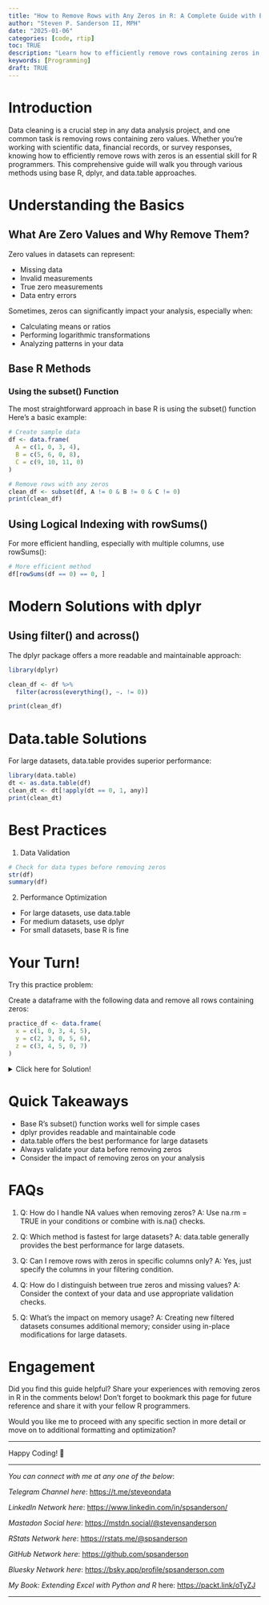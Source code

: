 ```yaml
---
title: "How to Remove Rows with Any Zeros in R: A Complete Guide with Examples"
author: "Steven P. Sanderson II, MPH"
date: "2025-01-06"
categories: [code, rtip]
toc: TRUE
description: "Learn how to efficiently remove rows containing zeros in R using base R, dplyr, and data.table methods. Complete guide with practical examples and performance tips."
keywords: [Programming]
draft: TRUE
---
```


# Introduction

Data cleaning is a crucial step in any data analysis project, and one common task is removing rows containing zero values. Whether you're working with scientific data, financial records, or survey responses, knowing how to efficiently remove rows with zeros is an essential skill for R programmers. This comprehensive guide will walk you through various methods using base R, dplyr, and data.table approaches.

# Understanding the Basics

## What Are Zero Values and Why Remove Them?

Zero values in datasets can represent:

- Missing data
- Invalid measurements
- True zero measurements
- Data entry errors

Sometimes, zeros can significantly impact your analysis, especially when:

- Calculating means or ratios
- Performing logarithmic transformations
- Analyzing patterns in your data

## Base R Methods

### Using the subset() Function

The most straightforward approach in base R is using the subset() function Here's a basic example:

```r
# Create sample data
df <- data.frame(
  A = c(1, 0, 3, 4),
  B = c(5, 6, 0, 8),
  C = c(9, 10, 11, 0)
)

# Remove rows with any zeros
clean_df <- subset(df, A != 0 & B != 0 & C != 0)
print(clean_df)
```

## Using Logical Indexing with rowSums()

For more efficient handling, especially with multiple columns, use rowSums():

```r
# More efficient method
df[rowSums(df == 0) == 0, ]
```

# Modern Solutions with dplyr

## Using filter() and across()

The dplyr package offers a more readable and maintainable approach:

```r
library(dplyr)

clean_df <- df %>%
  filter(across(everything(), ~. != 0))

print(clean_df)
```

# Data.table Solutions

For large datasets, data.table provides superior performance:

```r
library(data.table)
dt <- as.data.table(df)
clean_dt <- dt[!apply(dt == 0, 1, any)]
print(clean_dt)
```

# Best Practices

1. Data Validation

```r
# Check for data types before removing zeros
str(df)
summary(df)
```

2. Performance Optimization

- For large datasets, use data.table
- For medium datasets, use dplyr
- For small datasets, base R is fine


# Your Turn!

Try this practice problem:

Create a dataframe with the following data and remove all rows containing zeros:

```r
practice_df <- data.frame(
  x = c(1, 0, 3, 4, 5),
  y = c(2, 3, 0, 5, 6),
  z = c(3, 4, 5, 0, 7)
)
```

<details><summary>Click here for Solution!</summary>
Solution:

```r
# Using base R
result <- practice_df[rowSums(practice_df == 0) == 0, ]
print(result)

# Using dplyr
result <- practice_df %>%
  filter(if_all(everything(), ~. != 0))
print(result)
```
</details>

# Quick Takeaways

- Base R's subset() function works well for simple cases
- dplyr provides readable and maintainable code
- data.table offers the best performance for large datasets
- Always validate your data before removing zeros
- Consider the impact of removing zeros on your analysis

# FAQs

1. Q: How do I handle NA values when removing zeros?
   A: Use na.rm = TRUE in your conditions or combine with is.na() checks.

2. Q: Which method is fastest for large datasets?
   A: data.table generally provides the best performance for large datasets.

3. Q: Can I remove rows with zeros in specific columns only?
   A: Yes, just specify the columns in your filtering condition.

4. Q: How do I distinguish between true zeros and missing values?
   A: Consider the context of your data and use appropriate validation checks.

5. Q: What's the impact on memory usage?
   A: Creating new filtered datasets consumes additional memory; consider using in-place modifications for large datasets.

# Engagement

Did you find this guide helpful? Share your experiences with removing zeros in R in the comments below! Don't forget to bookmark this page for future reference and share it with your fellow R programmers.

Would you like me to proceed with any specific section in more detail or move on to additional formatting and optimization?

------------------------------------------------------------------------

Happy Coding! 🚀

------------------------------------------------------------------------

*You can connect with me at any one of the below*:

*Telegram Channel here*: <https://t.me/steveondata>

*LinkedIn Network here*: <https://www.linkedin.com/in/spsanderson/>

*Mastadon Social here*: [https://mstdn.social/\@stevensanderson](https://mstdn.social/@stevensanderson)

*RStats Network here*: [https://rstats.me/\@spsanderson](https://rstats.me/@spsanderson)

*GitHub Network here*: <https://github.com/spsanderson>

*Bluesky Network here*: <https://bsky.app/profile/spsanderson.com>

*My Book: Extending Excel with Python and R* here: <https://packt.link/oTyZJ>

------------------------------------------------------------------------

```{=html}
<script src="https://giscus.app/client.js"
        data-repo="spsanderson/steveondata"
        data-repo-id="R_kgDOIIxnLw"
        data-category="Comments"
        data-category-id="DIC_kwDOIIxnL84ChTk8"
        data-mapping="url"
        data-strict="0"
        data-reactions-enabled="1"
        data-emit-metadata="0"
        data-input-position="top"
        data-theme="dark"
        data-lang="en"
        data-loading="lazy"
        crossorigin="anonymous"
        async>
</script>
```
